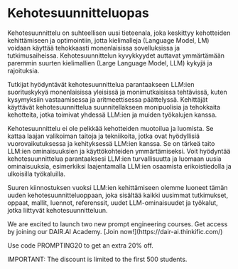 # Kehotesuunnitteluopas


Kehotesuunnittelu on suhteellisen uusi tieteenala, joka keskittyy kehotteiden kehittämiseen ja optimointiin, jotta kielimalleja (Language Model, LM) voidaan käyttää tehokkaasti monenlaisissa sovelluksissa ja tutkimusaiheissa. Kehotesuunnittelun kyvykkyydet auttavat ymmärtämään paremmin suurten kielimallien (Large Language Model, LLM) kykyjä ja rajoituksia.

Tutkijat hyödyntävät kehotesuunnittelua parantaakseen LLM:ien suorituskykyä monenlaisissa yleisissä ja monimutkaisissa tehtävissä, kuten kysymyksiin vastaamisessa ja aritmeettisessa päättelyssä. Kehittäjät käyttävät kehotesuunnittelua suunnitellakseen monipuolisia ja tehokkaita kehotteita, jotka toimivat yhdessä LLM:ien ja muiden työkalujen kanssa.

Kehotesuunnittelu ei ole pelkkää kehotteiden muotoilua ja luomista. Se kattaa laajan valikoiman taitoja ja tekniikoita, jotka ovat hyödyllisiä vuorovaikutuksessa ja kehityksessä LLM:ien kanssa. Se on tärkeä taito LLM:ien ominaisuuksien ja käyttökohteiden ymmärtämiseksi. Voit hyödyntää kehotesuunnittelua parantaaksesi LLM:ien turvallisuutta ja luomaan uusia ominaisuuksia, esimerkiksi laajentamalla LLM:ien osaamista erikoistiedolla ja ulkoisilla työkaluilla.

Suuren kiinnostuksen vuoksi LLM:ien kehittämiseen olemme luoneet tämän uuden kehotesuunnitteluoppaan, joka sisältää kaikki uusimmat tutkimukset, oppaat, mallit, luennot, referenssit, uudet LLM-ominaisuudet ja työkalut, jotka liittyvät kehotesuunnitteluun.

<Callout type= "info" emoji="🎉">
We are excited to launch two new prompt engineering courses. Get access by joining our DAIR.AI Academy. [Join now!](https://dair-ai.thinkific.com/)

Use code PROMPTING20 to get an extra 20% off.

IMPORTANT: The discount is limited to the first 500 students. 

</Callout>
